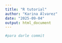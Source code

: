 ```yaml
---
title: "R tutorial"
author: "Karina Álvarez"
date: "2025-09-04"
output: html_document
---
```



```r
#para darle commit 
```

